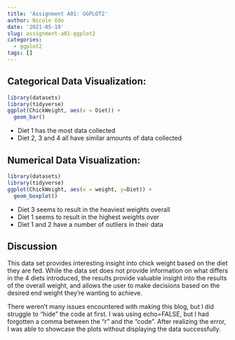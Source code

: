 ```yaml
---
title: 'Assignment A01: GGPLOT2'
author: Nicole Odo
date: '2021-05-19'
slug: assignment-a01-ggplot2
categories:
  - ggplot2
tags: []
---
```


## Categorical Data Visualization:

```r
library(datasets)
library(tidyverse)
ggplot(ChickWeight, aes(x = Diet)) +
  geom_bar()
```
* Diet 1 has the most data collected
* Diet 2, 3 and 4 all have similar amounts of data collected

## Numerical Data Visualization:

```r
library(datasets)
library(tidyverse)
ggplot(ChickWeight, aes(x = weight, y=Diet)) +
  geom_boxplot()
```
* Diet 3 seems to result in the heaviest weights overall
* Diet 1 seems to result in the highest weights over
* Diet 1 and 2 have a number of outliers in their data

## Discussion
This data set provides interesting insight into chick weight based on the diet they are fed. While the data set does not provide information on what differs in the 4 diets introduced, the results provide valuable insight into the results of the overall weight, and allows the user to make decisions based on the desired end weight they're wanting to achieve.

There weren't many issues encountered with making this blog, but I did struggle to "hide" the code at first. I was using echo=FALSE, but I had forgotten a comma between the "r" and the "code". After realizing the error, I was able to showcase the plots without displaying the data successfully.